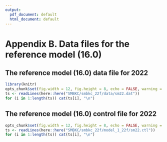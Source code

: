 ```yaml
---
output:
  pdf_document: default
  html_document: default
---
```

# Appendix B. Data files for the reference model (16.0) {-}
## The reference model (16.0) data file for 2022 {-}

\fontsize{7}{9}
```r
library(knitr)
opts_chunk$set(fig.width = 12, fig.height = 8, echo = FALSE, warning = FALSE, message = FALSE)
ts <- readLines(here::here("SMBKC/smbkc_22f/data/sm22.dat"))
for (i in 1:length(ts)) cat(ts[i], "\n")
```
## The reference model (16.0) control file for 2022{-}
```r
opts_chunk$set(fig.width = 12, fig.height = 8, echo = FALSE, warning = FALSE, message = FALSE)
ts <- readLines(here::here("SMBKC/smbkc_22f/model_1_22f/sm22.ctl"))
for (i in 1:length(ts)) cat(ts[i], "\n")
```


